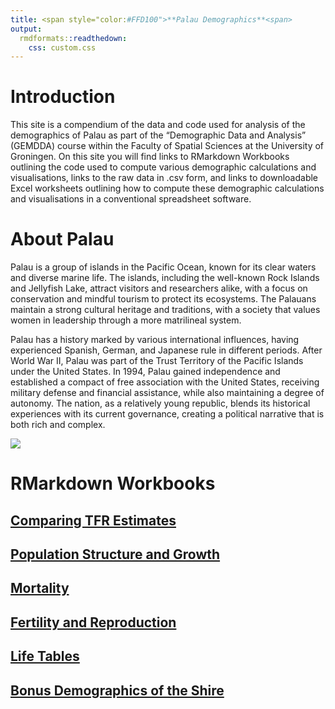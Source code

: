```yaml
---
title: <span style="color:#FFD100">**Palau Demographics**<span>
output: 
  rmdformats::readthedown:
    css: custom.css
---
```


# Introduction

This site is a compendium of the data and code used for analysis of the demographics of Palau as part of the "Demographic Data and Analysis" (GEMDDA) course within the Faculty of Spatial Sciences at the University of Groningen. On this site you will find links to RMarkdown Workbooks outlining the code used to compute various demographic calculations and visualisations, links to the raw data in .csv form, and links to downloadable Excel worksheets outlining how to compute these demographic calculations and visualisations in a conventional spreadsheet software.

# About Palau

Palau is a group of islands in the Pacific Ocean, known for its clear waters and diverse marine life. The islands, including the well-known Rock Islands and Jellyfish Lake, attract visitors and researchers alike, with a focus on conservation and mindful tourism to protect its ecosystems. The Palauans maintain a strong cultural heritage and traditions, with a society that values women in leadership through a more matrilineal system.

Palau has a history marked by various international influences, having experienced Spanish, German, and Japanese rule in different periods. After World War II, Palau was part of the Trust Territory of the Pacific Islands under the United States. In 1994, Palau gained independence and established a compact of free association with the United States, receiving military defense and financial assistance, while also maintaining a degree of autonomy. The nation, as a relatively young republic, blends its historical experiences with its current governance, creating a political narrative that is both rich and complex.

![](https://i.pinimg.com/736x/06/78/c8/0678c84a3b633ffe494755e33740cb9f--hard-coral-beautiful-rocks.jpg)

# RMarkdown Workbooks

## [Comparing TFR Estimates](tfr_plots.html)

## [Population Structure and Growth](population_structure.html)

## [Mortality](mortality.html)

## [Fertility and Reproduction](fertility.html)

## [Life Tables](life_tables.html)

## [Bonus Demographics of the Shire](shire_tally.html)
